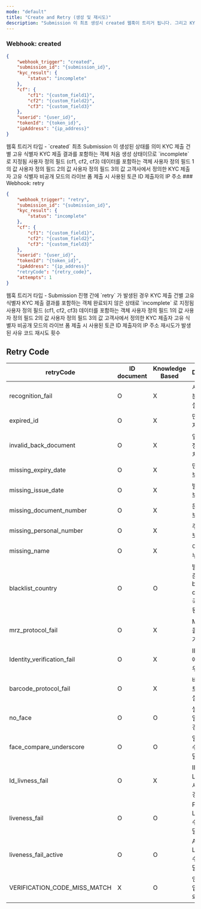 ```yaml
---
mode: "default"
title: "Create and Retry (생성 및 재시도)"
description: "Submission 이 최초 생성시 created 웹훅이 트리거 됩니다. 그리고 KYC 프로세스 상 retry 가 발생 시에는 retry 웹훅이 발생됩니다."
---
```

### Webhook: created

```json create-response.json
{
    "webhook_trigger": "created",
    "submission_id": "{submission_id}",
    "kyc_result": {
        "status": "incomplete"
    },
    "cf": {
        "cf1": "{custom_field1}",
        "cf2": "{custom_field2}",
        "cf3": "{custom_field3}"
    },
    "userid": "{user_id}",
    "tokenId": "{token_id}",
    "ipAddress": "{ip_address}"
}
```

<ResponseField name="webhook_trigger" type="string">
  웹훅 트리거 타입 - `created` 최초 Submission 이 생성된 상태를 의미
</ResponseField>

<ResponseField name="submission_id" type="string">
  KYC 제출 건별 고유 식별자
</ResponseField>

<ResponseField name="kyc_result" type="object">
  KYC 제출 결과를 포함하는 객체

  <Expandable title="properties">
    <ResponseField name="status" type="string">
      처음 생성 상태이므로 `incomplete` 로 지정됨
    </ResponseField>
  </Expandable>
</ResponseField>

<ResponseField name="cf" type="object">
  사용자 정의 필드 (cf1, cf2, cf3) 데이터를 포함하는 객체

  <Expandable title="properties">
    <ResponseField name="cf1" type="string">
      사용자 정의 필드 1의 값
    </ResponseField>
    <ResponseField name="cf2" type="string">
      사용자 정의 필드 2의 값
    </ResponseField>
    <ResponseField name="cf3" type="string">
      사용자 정의 필드 3의 값
    </ResponseField>
  </Expandable>
</ResponseField>

<ResponseField name="userid" type="string">
  고객사에서 정의한 KYC 제출자 고유 식별자
</ResponseField>

<ResponseField name="tokenId" type="string">
  비공개 모드의 라이브 폼 제출 시 사용된 토큰 ID
</ResponseField>

<ResponseField name="ipAddress" type="string">
  제출자의 IP 주소
</ResponseField>
### Webhook: retry

```json retry-response.json
{
    "webhook_trigger": "retry",
    "submission_id": "{submission_id}",
    "kyc_result": {
        "status": "incomplete"
    },
    "cf": {
        "cf1": "{custom_field1}",
        "cf2": "{custom_field2}",
        "cf3": "{custom_field3}"
    },
    "userid": "{user_id}",
    "tokenId": "{token_id}",
    "ipAddress": "{ip_address}"
    "retryCode": "{retry_code}",
    "attempts": 1
}
```

<ResponseField name="webhook_trigger" type="string">
  웹훅 트리거 타입 - Submission 진행 간에 `retry` 가 발생된 경우
</ResponseField>

<ResponseField name="submission_id" type="string">
  KYC 제출 건별 고유 식별자
</ResponseField>

<ResponseField name="kyc_result" type="object">
  KYC 제출 결과를 포함하는 객체

  <Expandable>
    <ResponseField name="status" type="string">
      완료되지 않은 상태로 `incomplete` 로 지정됨
    </ResponseField>
  </Expandable>
</ResponseField>

<ResponseField name="cf" type="object">
  사용자 정의 필드 (cf1, cf2, cf3) 데이터를 포함하는 객체

  <Expandable title="properties">
    <ResponseField name="cf1" type="string">
      사용자 정의 필드 1의 값
    </ResponseField>
    <ResponseField name="cf2" type="string">
      사용자 정의 필드 2의 값
    </ResponseField>
    <ResponseField name="cf3" type="string">
      사용자 정의 필드 3의 값
    </ResponseField>
  </Expandable>
</ResponseField>

<ResponseField name="userid" type="string">
  고객사에서 정의한 KYC 제출자 고유 식별자
</ResponseField>

<ResponseField name="tokenId" type="string">
  비공개 모드의 라이브 폼 제출 시 사용된 토큰 ID
</ResponseField>

<ResponseField name="ipAddress" type="string">
  제출자의 IP 주소
</ResponseField>

<ResponseField name="retryCode" type="string">
  재시도가 발생된 사유 코드
</ResponseField>

<ResponseField name="attempts" type="int">
  재시도 횟수
</ResponseField>

## Retry Code

| retryCode                    | ID document | Knowledge Based | Description                              |
| ---------------------------- | ----------- | --------------- | ---------------------------------------- |
| recognition_fail             | O           | X               | 시스템이 신분증 인식에 실패한 경우                      |
| expired_id                   | O           | X               | 만료일자가 지난 ID                              |
| invalid_back_document        | O           | X               | 앞면과 뒷면 정보가 불일치                           |
| missing_expiry_date          | O           | X               | 만료일자 정보가 누락됨                             |
| missing_issue_date           | O           | X               | 발생일자 정보가 누락됨                             |
| missing_document_number      | O           | X               | 문서번호 정보가 누락됨                             |
| missing_personal_number      | O           | X               | 주민번호 정보가 누락됨                             |
| missing_name                 | O           | X               | 이름 정보가 누락됨                               |
| blacklist_country            | O           | O               | 발급국가 기준으로 blacklist country 의 국가가 제출된 경우 |
| mrz_protocol_fail            | O           | X               | MRZ 프로토콜 인식이 불가한 경우                      |
| Identity_verification_fail   | O           | X               | ID 신원 인증에 실패한 경우                         |
| barcode_protocol_fail        | O           | X               | 바코드 프로토콜 인식에 실패한 경우                      |
| no_face                      | O           | O               | 셀피 촬영에 얼굴이 없는 경우                         |
| face_compare_underscore      | O           | O               | 얼굴 비교 점수가 기준 미달인 경우                      |
| Id_livness_fail              | O           | X               | ID 의 Liveness 검사에 실패한 경우                 |
| liveness_fail                | O           | O               | Passive Liveness 점수가 기준 미달인 경우           |
| liveness_fail_active         | O           | O               | Active Liveness 점수가 기준 미달인 경우            |
| VERIFICATION_CODE_MISS_MATCH | X           | O               | 인증 코드가 입력한 코드와 불일치함                      |